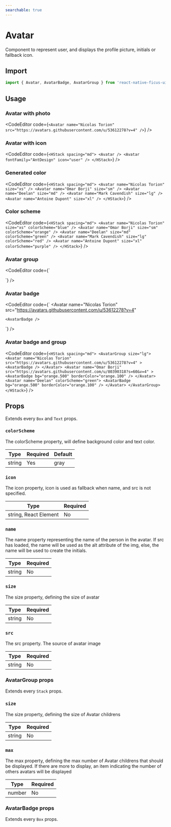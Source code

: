 ```yaml
---
searchable: true
---
```



# Avatar

Component to represent user, and displays the profile picture, initials or fallback icon.

## Import

```js
import { Avatar, AvatarBadge, AvatarGroup } from 'react-native-ficus-ui';
```

## Usage

### Avatar with photo

<CodeEditor code={`<Avatar
  name="Nicolas Torion"
  src="https://avatars.githubusercontent.com/u/53612278?v=4"
/>`} />

### Avatar with icon

<CodeEditor code={`<HStack spacing="md">
  <Avatar />
  <Avatar fontFamily="AntDesign" icon="user" />
</HStack>`} />

### Generated color

<CodeEditor code={`<HStack spacing="md">
  <Avatar name="Nicolas Torion" size="xs" />
  <Avatar name="Omar Borji" size="sm" />
  <Avatar name="Deelan" size="md" />
  <Avatar name="Mark Cavendish" size="lg" />
  <Avatar name="Antoine Dupont" size="xl" />
</HStack>`} />

### Color scheme

<CodeEditor code={`<HStack spacing="md">
  <Avatar name="Nicolas Torion" size="xs" colorScheme="blue" />
  <Avatar name="Omar Borji" size="sm" colorScheme="orange" />
  <Avatar name="Deelan" size="md" colorScheme="green" />
  <Avatar name="Mark Cavendish" size="lg" colorScheme="red" />
  <Avatar name="Antoine Dupont" size="xl" colorScheme="purple" />
</HStack>`} />

### Avatar group

<CodeEditor code={`<VStack spacing="md">
  <AvatarGroup>
    <Avatar
      name="Nicolas Torion"
      src="https://avatars.githubusercontent.com/u/53612278?v=4"
    />
    <Avatar
      name="Omar Borji"
      src="https://avatars.githubusercontent.com/u/80390318?s=60&v=4"
    />
    <Avatar name="Deelan" colorScheme="green" />
    <Avatar name="Mark Cavendish" colorScheme="red" />
    <Avatar name="Antoine Dupont" colorScheme="purple" />
    <Avatar name="Zinédine Zidane" colorScheme="pink" />
  </AvatarGroup>

  <AvatarGroup size="lg" max={2}>
    <Avatar
      name="Nicolas Torion"
      src="https://avatars.githubusercontent.com/u/53612278?v=4"
    />
    <Avatar
      name="Omar Borji"
      src="https://avatars.githubusercontent.com/u/80390318?s=60&v=4"
    />
    <Avatar name="Deelan" colorScheme="green" />
    <Avatar name="Mark Cavendish" colorScheme="red" />
    <Avatar name="Antoine Dupont" colorScheme="purple" />
    <Avatar name="Zinédine Zidane" colorScheme="pink" />
  </AvatarGroup>
</VStack>`} />

### Avatar badge

<CodeEditor code={`<HStack spacing="md">
  <Avatar
    name="Nicolas Torion"
    src="https://avatars.githubusercontent.com/u/53612278?v=4"
  >
    <AvatarBadge />
  </Avatar>
  <Avatar
    name="Omar Borji"
    src="https://avatars.githubusercontent.com/u/80390318?s=60&v=4"
  >
    <AvatarBadge bg="orange.500" borderColor="orange.100" />
  </Avatar>
  <Avatar name="Deelan" colorScheme="green">
    <AvatarBadge bg="orange.500" borderColor="orange.100" />
  </Avatar>
</HStack>`} />

### Avatar badge and group

<CodeEditor code={`<HStack spacing="md">
  <AvatarGroup size="lg">
    <Avatar
      name="Nicolas Torion"
      src="https://avatars.githubusercontent.com/u/53612278?v=4"
    >
      <AvatarBadge />
    </Avatar>
    <Avatar
      name="Omar Borji"
      src="https://avatars.githubusercontent.com/u/80390318?s=60&v=4"
    >
      <AvatarBadge bg="orange.500" borderColor="orange.100" />
    </Avatar>
    <Avatar name="Deelan" colorScheme="green">
      <AvatarBadge bg="orange.500" borderColor="orange.100" />
    </Avatar>
  </AvatarGroup>
</HStack>`} />

## Props

Extends every `Box` and `Text` props.

### `colorScheme`

The colorScheme property, will define background color and text color.

| Type   | Required | Default |
| ------ | -------- | ------- |
| string | Yes      | gray    |

### `icon`

The icon property, icon is used as fallback when name, and src is not specified.

| Type   | Required |
| ------ | -------- |
| string, React Element | No      |

### `name`

The name property representing the name of the person in the avatar. If src has loaded, the name will be used as the alt attribute of the img, else, the name will be used to create the initials.

| Type   | Required |
| ------ | -------- |
| string | No      |

### `size`

The size property, defining the size of avatar

| Type   | Required |
| ------ | -------- |
| string | No      |

### `src`

The src property. The source of avatar image

| Type   | Required |
| ------ | -------- |
| string | No      |

### AvatarGroup props

Extends every `Stack` props.

### `size`

The size property, defining the size of Avatar childrens

| Type   | Required |
| ------ | -------- |
| string | No      |

### `max`

The max property, defining the max number of Avatar childrens that should be displayed.
If there are more to display, an item indicating the number of others avatars will be displayed

| Type   | Required |
| ------ | -------- |
| number | No      |

### AvatarBadge props

Extends every `Box` props.
